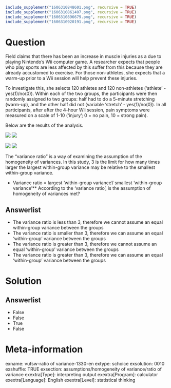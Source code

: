 ```r
include_supplement("1606310848601.png", recursive = TRUE)
include_supplement("1606310861407.png", recursive = TRUE)
include_supplement("1606310896679.png", recursive = TRUE)
include_supplement("1606310920191.png", recursive = TRUE)
```

Question
========
Field claims that there has been an increase in muscle injuries as a due to playing Nintendo's Wii computer game. A researcher expects that people who play sports are less affected by this suffer from this because they are already accustomed to exercise. For those non-athletes, she expects that a warm-up prior to a Wii session will help prevent these injuries.  
  
To investigate this, she selects 120 athletes and 120 non-athletes ('athlete' - yes(1)/no(0)). Within each of the two groups, the participants were then randomly assigned to two groups: half had to do a 5-minute stretching (warm-up), and the other half did not (variable 'stretch' - yes(1)/no(0)). In all participants, after after the 4-hour Wii session, pain symptoms were measured on a scale of 1-10 ('injury'; 0 = no pain, 10 = strong pain).  
  
Below are the results of the analysis.  
  
![](1606310848601.png) ![](1606310861407.png)
  
  
![](1606310896679.png) ![](1606310920191.png)
  
The "variance ratio" is a way of examining the assumption of the homogeneity of variances. In this study, 3 is the limit for how many times larger the largest within-group variance may be relative to the smallest within-group variance.  
  
* Variance ratio = largest 'within-group variance'/ smallest 'within-group variance'**  According to the 'variance ratio', is the assumption of homogeneity of variances met?

Answerlist
----------
* The variance ratio is less than 3, therefore we cannot assume an equal within-group variance between the groups
* The variance ratio is smaller than 3, therefore we can assume an equal 'within-group' variance between the groups
* The variance ratio is greater than 3, therefore we cannot assume an equal 'within-group' variance between the groups
* The variance ratio is greater than 3, therefore we can assume an equal 'within-group' variance between the groups

Solution
========

Answerlist
----------
* False
* False
* True
* False

Meta-information
================
exname: vufsw-ratio of variance-1330-en
extype: schoice
exsolution: 0010
exshuffle: TRUE
exsection: assumptions/homogeneity of variance/ratio of variance
exextra[Type]: interpreting output
exextra[Program]: calculator
exextra[Language]: English
exextra[Level]: statistical thinking

